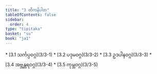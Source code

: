 ```yaml
---
title: "3 တိကနိပါတ"
tableOfContents: false
sidebar:
  order: 4
type: "tipitaka"
basket: "su"
book: "ja1"
---
```



<DynamicBreadcrumb />



<TableOfContents book="ja1" section="3">
* [3.1 သင်္ကပ္ပဝဂ္ဂ](3/3-1)
* [3.2 ပဒုမဝဂ္ဂ](3/3-2)
* [3.3 ဥဒပါနဝဂ္ဂ](3/3-3)
* [3.4 အဗ္ဘန္တရဝဂ္ဂ](3/3-4)
* [3.5 ကုမ္ဘဝဂ္ဂ](3/3-5)
</TableOfContents>